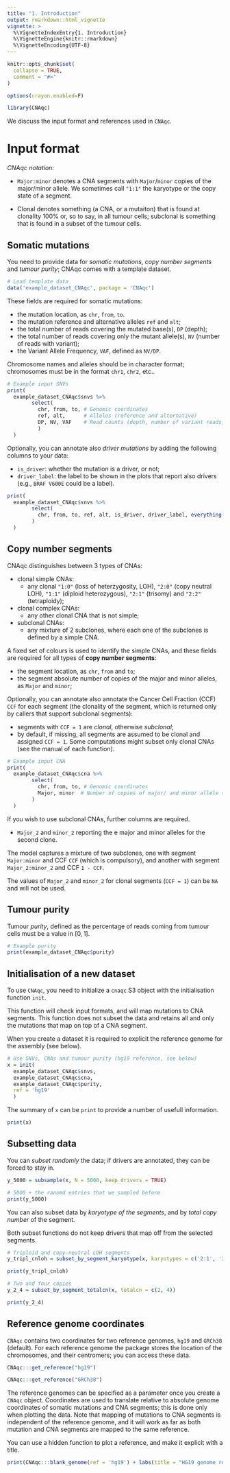 ```yaml
---
title: "1. Introduction"
output: rmarkdown::html_vignette
vignette: >
  %\VignetteIndexEntry{1. Introduction}
  %\VignetteEngine{knitr::rmarkdown}
  %\VignetteEncoding{UTF-8}
---
```


```r
knitr::opts_chunk$set(
  collapse = TRUE,
  comment = "#>"
)

options(crayon.enabled=F)
```


```r
library(CNAqc)
```

We discuss the input format and references used in `CNAqc`.

# Input format

_CNAqc notation:_

- `Major:minor` denotes a CNA segments with `Major`/`minor` copies of the major/minor allele. We sometimes call `"1:1"` the karyotype or the copy state of a segment.

- Clonal denotes something (a CNA, or a mutaiton) that is found at clonality 100% or, so to say, in all tumour cells; subclonal is something that is found in a subset of the tumour cells.

## Somatic mutations

You need to provide data for _somatic mutations_, _copy number segments_ and _tumour purity_; CNAqc comes with a template dataset.

```r
# Load template data
data('example_dataset_CNAqc', package = 'CNAqc')
```

These fields are required for somatic mutations:

* the mutation location, as `chr`, `from`, `to`. 
* the mutation reference and alternative alleles `ref` and `alt`;
* the total number of reads covering the mutated base(s), `DP` (depth);
* the total number of reads covering only the mutant allele(s), `NV` (number of reads with variant);
* the Variant Allele Frequency, `VAF`, defined as `NV/DP`.

Chromosome names and alleles should be in character format; chromosomes must be in the format `chr1`, `chr2`, etc..

```r
# Example input SNVs
print(
  example_dataset_CNAqc$snvs %>% 
        select(
          chr, from, to, # Genomic coordinates
          ref, alt,      # Alleles (reference and alternative)
          DP, NV, VAF    # Read counts (depth, number of variant reads, tumour VAF)
          )
  )
```

Optionally, you can annotate also _driver mutations_ by adding the following columns to your data:

* `is_driver`: whether the mutation is a driver, or not;
* `driver_label`:  the label to be shown in the plots that report also drivers (e.g., `BRAF V600E` could be a label).

```r
print(
  example_dataset_CNAqc$snvs %>% 
        select(
          chr, from, to, ref, alt, is_driver, driver_label, everything()
        )
  )
```

## Copy number segments

CNAqc distinguishes between 3 types of CNAs:

* clonal simple CNAs:
  * any clonal `"1:0"` (loss of heterzygosity, LOH), `"2:0"` (copy neutral LOH), `"1:1"` (diploid heterozygous), `"2:1"` (trisomy) and `"2:2"` (tetraploidy);
* clonal complex CNAs:
  * any other clonal CNA that is not simple;
* subclonal CNAs:
  * any mixture of 2 subclones, where each one of the subclones is defined by a simple CNA.

A fixed set of colours is used to identify the simple CNAs, and these fields are required for all types of  **copy number segments**:

* the segment location, as `chr`, `from` and `to`;
* the segment absolute number of copies of the major and minor alleles, as `Major` and `minor`;

Optionally, you can annotate also annotate the Cancer Cell Fraction (CCF) `CCF` for each segment (the clonality of the segment, which is returned only by callers that support subclonal segments):

* segments with `CCF = 1` are _clonal_, otherwise _subclonal_;
* by default, if missing, all segments are assumed to be clonal and assigned `CCF = 1`. Some computations might subset only clonal CNAs (see the manual of each function).

```r
# Example input CNA
print(
  example_dataset_CNAqc$cna %>% 
        select(
          chr, from, to, # Genomic coordinates
          Major, minor  # Number of copies of major/ and minor allele (B-allele)
        )
  )
```

If you wish to use subclonal CNAs, further columns are required.

* `Major_2` and `minor_2` reporting the e major and minor alleles for the second clone.

The model captures a mixture of two subclones, one with segment `Major:minor` and CCF `CCF` (which is compulsory), and another with segment `Major_2:minor_2` and CCF `1 - CCF`.

The values of `Major_2` and `minor_2` for clonal segments (`CCF = 1`) can be `NA` and will not be used.


## Tumour purity

Tumour _purity_, defined as the percentage of reads coming from tumour cells must be a value in $[0, 1]$.

```r
# Example purity
print(example_dataset_CNAqc$purity)
```

## Initialisation of a new dataset

To use `CNAqc`, you need to initialize a `cnaqc` S3 object with the initialisation function `init`.

This function will check input formats, and will map mutations to CNA segments. This function does not subset the data and retains all and only the mutations that map on top of a CNA segment.

When you create a dataset it is required to explicit the reference genome for the assembly (see below).

```r
# Use SNVs, CNAs and tumour purity (hg19 reference, see below)
x = init(
  example_dataset_CNAqc$snvs, 
  example_dataset_CNAqc$cna,
  example_dataset_CNAqc$purity,
  ref = 'hg19'
  )
```

The summary of `x` can be `print` to provide a number of usefull information.
```r
print(x)
```


## Subsetting data

You can _subset randomly_ the data; if drivers are annotated, they can be forced to stay in.

```r
y_5000 = subsample(x, N = 5000, keep_drivers = TRUE)

# 5000 + the ranomd entries that we sampled before
print(y_5000)
```

You can also subset data by _karyotype of the segments_, and by _total copy number_ of the segment. 

Both subset functions do not keep drivers that map off from the selected segments.

```r
# Triploid and copy-neutral LOH segments 
y_tripl_cnloh = subset_by_segment_karyotype(x, karyotypes = c('2:1', '2:0'))

print(y_tripl_cnloh)

# Two and four copies
y_2_4 = subset_by_segment_totalcn(x, totalcn = c(2, 4))

print(y_2_4)
```


## Reference genome coordinates

`CNAqc` contains two coordinates for two reference genomes, `hg19` and `GRCh38` (default). For each reference genome the package stores the location of the chromosomes, and their centromers; you can access these data.

```r
CNAqc:::get_reference("hg19")

CNAqc:::get_reference("GRCh38")
```

The reference genomes can be specified as a parameter once you create a `CNAqc` object. Coordinates are used to translate relative to absolute genome coordinates of somatic mutations and CNA segments; this is done only 
when plotting the data. Note that mapping of mutations to CNA segments is independent of the reference genome, and it will work as far as both mutation and CNA segments are mapped to the same reference.

You can use a hidden function to plot a reference, and make it explicit with a title.

```r
print(CNAqc:::blank_genome(ref = 'hg19') + labs(title = "HG19 genome reference"))
```



